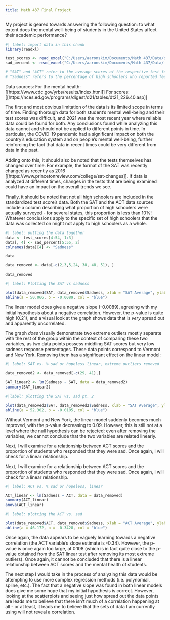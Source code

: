 ```yaml
---
title: Math 437 Final Project
---
```


My project is geared towards answering the following question: to what extent does the mental well-being of students in the United States affect their academic performance? 

```r
#| label: import data in this chunk
library(readxl)

test_scores <- read_excel("C:/Users/aaronskim/Documents/Math 437/Data/standardized_test_scores.xlsx") 
sad_percent <- read_excel("C:/Users/aaronskim/Documents/Math 437/Data/felt_sad_2021.xlsx") 

# "SAT" and "ACT" refer to the average scores of the respective test for each state. 
# "Sadness" refers to the percentage of high schoolers who reported feeling sad or hopeless.
```

Data sources:
For the mental health: [[https://www.cdc.gov/yrbs/results/index.html]]
For scores: [[https://nces.ed.gov/programs/digest/d21/tables/dt21_226.40.asp]]

The first and most obvious limitation of the data is its limited scope in terms of time. Finding thorough data for both student's mental well-being and their test scores was difficult, and 2021 was the most recent year where reliable data could be found for both. Any conclusions found while analyzing this data cannot and should not be applied to different points in time. In particular, the COVID-19 pandemic had a significant impact on both the country's education system and on people's mental well-being, further reinforcing the fact that data in recent times could be very different from data in the past. 

Adding onto this, it should also be noted that the tests themselves has changed over time. For example, the format of the SAT was recently changed as recently as 2016 [[https://www.princetonreview.com/college/sat-changes]]. If data is analyzed at different times, changes in the tests that are being examined could have an impact on the overall trends we see.

Finally, it should be noted that not all high schoolers are included in the standardized test score's data. Both the SAT and the ACT data sources include a column describing what proportion of high schoolers were actually surveyed - for several states, this proportion is less than 10%!  Whatever conclusions apply to the specific set of high schoolers that the data was collected on might not apply to high schoolers as a whole. 

```r
#| label: putting the data together
data <- test_scores[4:54, 1:3]
data[, 4] <- sad_percent[5:55, 2]
colnames(data)[4] <- "Sadness"

data
```

```r
data_removed <- data[-c(2,3,5,24, 38, 48, 51), ]

data_removed
```

```r
#| label: Plotting the SAT vs sadness

plot(data_removed$SAT, data_removed$Sadness, xlab = "SAT Average", ylab = "% Sadness")
abline(a = 50.066, b = -0.0089, col = "blue")
```

The linear model does give a negative slope (-0.0089), agreeing with my initial hypothesis about a negative correlation. However, the p-value is quite high (0.21), and a visual look at the graph shows data that is *very* spread out and apparently uncorrelated. 

The graph *does* visually demonstrate two extreme outliers mostly separate with the rest of the group within the context of comparing these two variables, as two data points possess middling SAT scores but very low sadness response percentages. These data points correspond to Vermont and New York. Removing them has a significant effect on the linear model:

```r
#| label: SAT vs. % sad or hopeless linear, extreme outliers removed
 
data_removed2 <- data_removed[-c(29, 41),]

SAT_linear2 <- lm(Sadness ~ SAT, data = data_removed2)
summary(SAT_linear2)
```

```r
#|label: plotting the SAT vs. sad pt. 2

plot(data_removed2$SAT, data_removed2$Sadness, xlab = "SAT Average", ylab = "% Sadness")
abline(a = 52.302, b = -0.0105, col = "blue")
```

Without Vermont and New York, the linear model suddenly becomes much improved, with the p-value decreasing to 0.09. However, this is still not at a level where the null hypothesis can be rejected: even after removing the variables, we cannot conclude that the two variables are related linearly. 

Next, I will examine for a relationship between ACT scores and the proportion of students who responded that they were sad. Once again, I will check for a linear relationship. 

Next, I will examine for a relationship between ACT scores and the proportion of students who responded that they were sad. Once again, I will check for a linear relationship. 

```r
#| label: ACT vs. % sad or hopeless, linear

ACT_linear <- lm(Sadness ~ ACT, data = data_removed)
summary(ACT_linear)
anova(ACT_linear)
```

```r
#| label: plotting the ACT vs. sad

plot(data_removed$ACT, data_removed$Sadness, xlab = "ACT Average", ylab = "% Sadness")
abline(a = 46.172, b = -0.3428, col = "blue")
```

Once again, the data appears to be vaguely learning towards a negative correlation (the ACT variable's slope estimate is -0.34). However, the p-value is once again too large, at 0.108 (which is in fact quite close to the p-value obtained from the SAT linear test after removing its most extreme outliers). Once again, it cannot be concluded that there is a linear relationship between ACT scores and the mental health of students. 

The next step I would take in the process of analyzing this data would be attempting to use more complex regression methods (i.e. polynomial, spline, etc.). The fact that a negative slope was found in both linear models does give me some hope that my initial hypothesis is correct. However, looking at the scatterplots and seeing just how spread out the data points are leads me to believe that there isn't much of a correlation happening at all - or at least, it leads me to believe that the sets of data I am currently using will not reveal a correlation. 